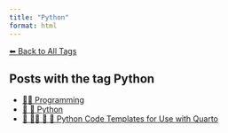 ```yaml
---
title: "Python"
format: html
---
```


[⬅ Back to All Tags](../tags.qmd)

## Posts with the tag **Python**

- [👨‍💻 Programming](/posts/programming/index.html)
- [📄 🐍 Python](/posts/programming/python/index.html)
- [📘 👨‍💻 📄 🐍 Python Code Templates for Use with Quarto](/posts/programming/python/models-python-quarto.html)
